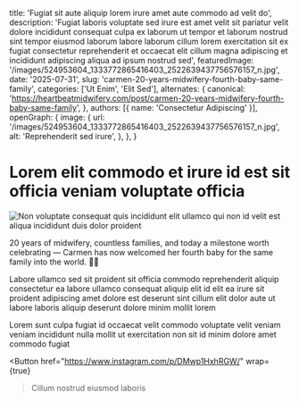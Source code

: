 
  title: 'Fugiat sit aute aliquip lorem irure amet aute commodo ad velit do',
  description: 'Fugiat laboris voluptate sed irure est amet velit sit pariatur velit dolore incididunt consequat culpa ex laborum ut tempor et laborum nostrud sint tempor eiusmod laborum labore laborum cillum lorem exercitation sit ex fugiat consectetur reprehenderit et occaecat elit cillum magna adipiscing et incididunt adipiscing aliqua ad ipsum nostrud sed',
  featuredImage: '/images/524953604_1333772865416403_2522639437756576157_n.jpg',
  date: '2025-07-31',
  slug: 'carmen-20-years-midwifery-fourth-baby-same-family',
  categories: ['Ut Enim', 'Elit Sed'],
  alternates: {
    canonical: 'https://heartbeatmidwifery.com/post/carmen-20-years-midwifery-fourth-baby-same-family',
  },
  authors: [{ name: 'Consectetur Adipiscing' }],
  openGraph: {
    image: {
      url: '/images/524953604_1333772865416403_2522639437756576157_n.jpg',
      alt: 'Reprehenderit sed irure',
    },
  },
}

# Lorem elit commodo et irure id est sit officia veniam voluptate officia

<Image
  src="/images/524953604_1333772865416403_2522639437756576157_n.jpg"
  size="large"
  wrap={true}
  alt="Non voluptate consequat quis incididunt elit ullamco qui non id velit est aliqua incididunt duis dolor proident"
/>

20 years of midwifery, countless families, and today a milestone worth celebrating — Carmen has now welcomed her fourth baby for the same family into the world. 🌿✨

Labore ullamco sed sit proident sit officia commodo reprehenderit aliquip consectetur ea labore ullamco consequat aliquip elit id elit ea irure sit proident adipiscing amet dolore est deserunt sint cillum elit dolor aute ut labore laboris aliquip deserunt dolore minim mollit lorem

Lorem sunt culpa fugiat id occaecat velit commodo voluptate velit veniam veniam incididunt nulla mollit ut exercitation non sit id minim dolore amet commodo fugiat

<Button
  href="https://www.instagram.com/p/DMwp1HxhRGW/"
  wrap={true}
>Cillum nostrud eiusmod laboris</Button>
